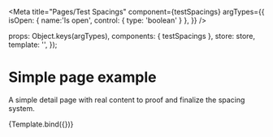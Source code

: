 

<Meta
  title="Pages/Test Spacings"
  component={testSpacings}
  argTypes={{
    isOpen: { name:'Is open', control: { type: 'boolean' } },
  }}
/>

  props: Object.keys(argTypes),
  components: { testSpacings },
  store: store,
  template: '<testSpacings />',
});

# Simple page example

A simple detail page with real content to proof and finalize the spacing system.

<Canvas>
  <Story
    name="Example"
    args={{
      isOpen: false,
    }}
  >
    {Template.bind({})}
  </Story>
</Canvas>
